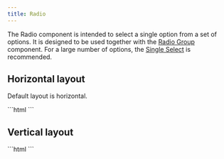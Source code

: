 ```yaml
---
title: Radio
---
```



The Radio component is intended to select a single option from a set of options.
It is designed to be used together with the [Radio Group](/components/vscode-radio-group) component.
For a large number of options, the [Single Select](/components/vscode-single-select) is recommended.

## Horizontal layout

Default layout is horizontal.

<Demo>
  <HorizontalExample />
  <Fragment slot="html">
    ```html
    <vscode-radio-group>
      <vscode-radio label="Lorem" name="horizontal-example"></vscode-radio>
      <vscode-radio label="Ipsum" name="horizontal-example"></vscode-radio>
      <vscode-radio label="Dolor" name="horizontal-example"></vscode-radio>
    </vscode-radio-group>
    ```
  </Fragment>
</Demo>

## Vertical layout

<Demo>
  <VerticalExample />
  <Fragment slot="html">
    ```html
    <vscode-radio-group variant="vertical">
      <vscode-radio label="Lorem" name="vertical-example"></vscode-radio>
      <vscode-radio label="Ipsum" name="vertical-example"></vscode-radio>
      <vscode-radio label="Dolor" name="vertical-example"></vscode-radio>
    </vscode-radio-group>
    ```
  </Fragment>
</Demo>
